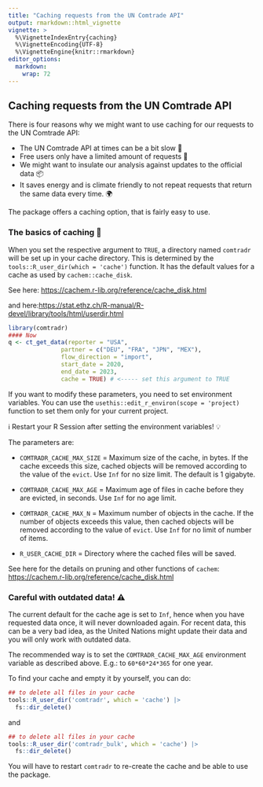 ```yaml
---
title: "Caching requests from the UN Comtrade API"
output: rmarkdown::html_vignette
vignette: >
  %\VignetteIndexEntry{caching}
  %\VignetteEncoding{UTF-8}
  %\VignetteEngine{knitr::rmarkdown}
editor_options: 
  markdown: 
    wrap: 72
---
```


## Caching requests from the UN Comtrade API

There is four reasons why we might want to use caching for our requests
to the UN Comtrade API:

-   The UN Comtrade API at times can be a bit slow 🐌
-   Free users only have a limited amount of requests 💸
-   We might want to insulate our analysis against updates to the
    official data 📦
-   It saves energy and is climate friendly to not repeat requests that
    return the same data every time. 🌍

The package offers a caching option, that is fairly easy to use.

### The basics of caching 💽

When you set the respective argument to `TRUE`, a directory named
`comtradr` will be set up in your cache directory. This is determined by
the `tools::R_user_dir(which = 'cache')` function. It has the default values for a
cache as used by `cachem::cache_disk`.

See here: <https://cachem.r-lib.org/reference/cache_disk.html>

and here:<https://stat.ethz.ch/R-manual/R-devel/library/tools/html/userdir.html>

```r
library(comtradr)
#### Now
q <- ct_get_data(reporter = "USA", 
               partner = c("DEU", "FRA", "JPN", "MEX"), 
               flow_direction = "import",
               start_date = 2020,
               end_date = 2023,
               cache = TRUE) # <----- set this argument to TRUE
```

If you want to modify these parameters, you need to set environment
variables. You can use the `usethis::edit_r_environ(scope = 'project)`
function to set them only for your current project.

ℹ️ Restart your R Session after setting the environment variables! 💡

The parameters are:

-   `COMTRADR_CACHE_MAX_SIZE` = Maximum size of the cache, in bytes. If
    the cache exceeds this size, cached objects will be removed
    according to the value of the `evict`. Use `Inf` for no size limit.
    The default is 1 gigabyte.

-   `COMTRADR_CACHE_MAX_AGE` = Maximum age of files in cache before they
    are evicted, in seconds. Use `Inf` for no age limit.

-   `COMTRADR_CACHE_MAX_N` = Maximum number of objects in the cache. If
    the number of objects exceeds this value, then cached objects will
    be removed according to the value of `evict`. Use `Inf` for no limit
    of number of items.

-   `R_USER_CACHE_DIR` = Directory where the cached files will be saved.

See here for the details on pruning and other functions of `cachem`:
<https://cachem.r-lib.org/reference/cache_disk.html>


### Careful with outdated data! ⚠️

The current default for the cache age is set to `Inf`, hence when you have 
requested data once, it will never downloaded again. For recent data, this
can be a very bad idea, as the United Nations might update their data and 
you will only work with outdated data.

The recommended way is to set the `COMTRADR_CACHE_MAX_AGE` environment variable
as described above. E.g.: to `60*60*24*365` for one year. 

To find your cache and empty it by yourself, you can do: 

``` r
## to delete all files in your cache
tools::R_user_dir('comtradr', which = 'cache') |> 
  fs::dir_delete()
``` 


and 

``` r
## to delete all files in your cache
tools::R_user_dir('comtradr_bulk', which = 'cache') |> 
  fs::dir_delete()
``` 

You will have to restart `comtradr` to re-create the cache and be able to use
the package. 
